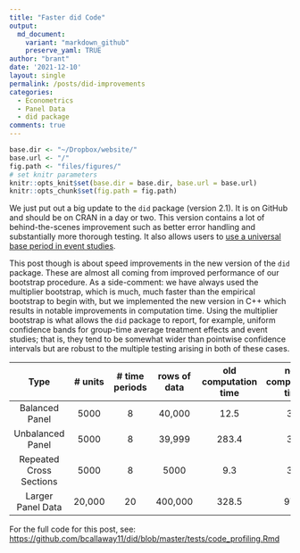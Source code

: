 ```yaml
---
title: "Faster did Code"
output:
  md_document:
    variant: "markdown_github"
    preserve_yaml: TRUE
author: "brant"
date: '2021-12-10'
layout: single
permalink: /posts/did-improvements
categories:
  - Econometrics
  - Panel Data
  - did package
comments: true
---
```



```r
base.dir <- "~/Dropbox/website/"
base.url <- "/"
fig.path <- "files/figures/"
# set knitr parameters
knitr::opts_knit$set(base.dir = base.dir, base.url = base.url)
knitr::opts_chunk$set(fig.path = fig.path) 
```

We just put out a big update to the `did` package (version 2.1).  It is on GitHub and should be on CRAN in a day or two.  This version contains a lot of behind-the-scenes improvement such as better error handling and substantially more thorough testing.  It also allows users to [use a universal base period in event studies](/posts/event-study-universal-v-varying-base-period).

This post though is about speed improvements in the new version of the `did` package.  These are almost all coming from improved performance of our bootstrap procedure.  As a side-comment: we have always used the multiplier bootstrap, which is much, much faster than the empirical bootstrap to begin with, but we implemented the new version in C++ which results in notable improvements in computation time.  Using the multiplier bootstrap is what allows the `did` package to report, for example, uniform confidence bands for group-time average treatment effects and event studies; that is, they tend to be somewhat wider than pointwise confidence intervals but are robust to the multiple testing arising in both of these cases.


| Type | \# units | \# time periods | rows of data | old computation time | new computation time | percentage reduction | 
| :---: | :---: | :---:  | :---: | :---: | :---: | :---: |
| Balanced Panel | 5000 | 8 | 40,000 | 12.5 | 3.5 | 72% | 
| Unbalanced Panel | 5000 | 8 | 39,999 | 283.4 | 3.4 | 99% |
| Repeated Cross Sections | 5000 | 8 | 5000 | 9.3 | 3.4 | 63% |
| Larger Panel Data | 20,000 | 20 | 400,000 | 328.5 | 97.2 | 70% |

For the full code for this post, see: [https://github.com/bcallaway11/did/blob/master/tests/code_profiling.Rmd](https://github.com/bcallaway11/did/blob/master/tests/code_profiling.Rmd)